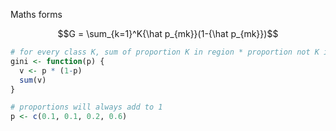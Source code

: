 Maths forms

$$G = \sum_{k=1}^K{\hat p_{mk}}(1-{\hat p_{mk}})$$


```r
# for every class K, sum of proportion K in region * proportion not K in region
gini <- function(p) {
  v <- p * (1-p)
  sum(v)
}

# proportions will always add to 1
p <- c(0.1, 0.1, 0.2, 0.6)

```